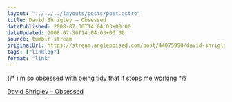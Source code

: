```yaml
---
layout: "../../../layouts/posts/post.astro"
title: David Shrigley – Obsessed
datePublished: 2008-07-30T14:04:03+00:00
dateUpdated: 2008-07-30T14:04:03+00:00
source: tumblr stream
originalUrl: https://stream.anglepoised.com/post/44075990/david-shrigley-obsessed
tags: ["linklog"]
format: "link"
---
```


{/* i'm so obsessed with being tidy that it stops me working */}

[David Shrigley &#8211; Obsessed][1]

[1]: http://www.davidshrigley.com/draw_htmpgs/state_of_play/3_obsessed.html
